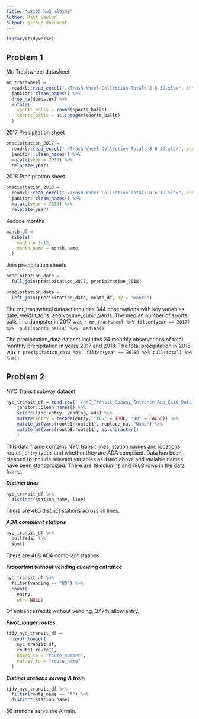 ```yaml
---
title: "p8105_hw2_ml4198"
Author: Matt Lawlor
output: github_document
---
```


```r
library(tidyverse)
```

## Problem 1

Mr. Trashwheel datasheet

```r
mr_trashwheel = 
  readxl::read_excel("./Trash-Wheel-Collection-Totals-8-6-19.xlsx", sheet = 1, range = "A2:N408") %>% 
  janitor::clean_names() %>% 
  drop_na(dumpster) %>% 
  mutate(
    sports_balls = round(sports_balls),
    sports_balls = as.integer(sports_balls)
  ) 
```

2017 Precipitation sheet

```r
precipitation_2017 = 
  readxl::read_excel("./Trash-Wheel-Collection-Totals-8-6-19.xlsx", sheet = "2017 Precipitation", range = "A2:B14") %>% 
  janitor::clean_names() %>% 
  mutate(year = 2017) %>% 
  relocate(year)
```

2018 Precipitation sheet

```r
precipitation_2018 = 
  readxl::read_excel("./Trash-Wheel-Collection-Totals-8-6-19.xlsx", sheet = "2018 Precipitation", range = "A2:B14") %>% 
  janitor::clean_names() %>% 
  mutate(year = 2018) %>% 
  relocate(year)
```

Recode months

```r
month_df = 
  tibble(
    month = 1:12,
    month_name = month.name
  )
```

Join precipitation sheets

```r
precipitation_data = 
  full_join(precipitation_2017, precipitation_2018)

precipitation_data =
  left_join(precipitation_data, month_df, by = "month")
```

The mr_trashwheel dataset includes 344 observations with key variables date, weight_tons, and volume_cubic_yards. The median number of sports balls in a dumpster in 2017 was `r mr_trashwheel %>% filter(year == 2017) %>%  pull(sports_balls) %>%  median()`.

The precipitation_data dataset includes 24 monthly observations of total monthly precipitation in years 2017 and 2018. The total precipitation in 2018 was `r precipitation_data %>%  filter(year == 2018) %>% pull(total) %>%  sum()`.

## Problem 2

NYC Transit subway dataset

```r
nyc_transit_df = read.csv("./NYC_Transit_Subway_Entrance_And_Exit_Data.csv") %>% 
    janitor::clean_names() %>% 
    select(line:entry, vending, ada) %>% 
    mutate(entry = recode(entry, "YES" = TRUE, "NO" = FALSE)) %>% 
    mutate_at(vars(route1:route11), replace_na, "None") %>% 
    mutate_at(vars(route8:route11), as.character()
    )
```

This data frame contains NYC transit lines, station names and locations, routes, entry types and whether they are ADA compliant. Data has been cleaned to include relevant variables as listed above and variable names have been standardized. There are 19 columns and 1868 rows in the data frame.

***Distinct lines***

```r
nyc_transit_df %>%   
  distinct(station_name, line)
```

There are 465 distinct stations across all lines.

***ADA compliant stations***

```r
nyc_transit_df %>% 
  pull(ada) %>% 
  sum()
```

There are 468 ADA compliant stations

***Proportion without vending allowing entrance***

```r
nyc_transit_df %>% 
  filter(vending == "NO") %>% 
  count(
    entry, 
    wt = NULL)
```

Of entrances/exits without vending, 37.7% allow entry.

***Pivot_longer routes***

```r
tidy_nyc_transit_df = 
  pivot_longer(
    nyc_transit_df,
    route1:route11,
    names_to = "route_number",
    values_to = "route_name"
  )
```

***Distinct stations servng A train***

```r
tidy_nyc_transit_df %>%
  filter(route_name == "A") %>% 
  distinct(station_name)
```

56 stations serve the A train.